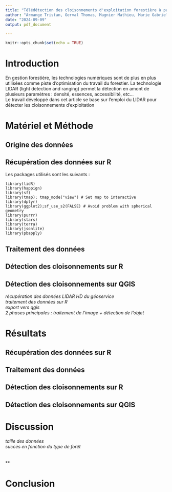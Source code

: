 ---
title: "Télédétection des cloisonnements d'exploitation forestière à partir de données LiDaR"
author: "Armange Tristan, Gerval Thomas, Magnier Mathieu, Marie Gabriel"
date: "2024-09-09"
output: pdf_document

---

```{r setup, include=FALSE}
knitr::opts_chunk$set(echo = TRUE)
```

# Introduction

En gestion forestière, les technologies numériques sont de plus en plus utilisées comme piste d'optimisation du travail du forestier. La technologie LIDAR (light detection and ranging) permet la détection en amont de plusieurs paramètres : densité, essences, accessibilité, etc...\
Le travail développé dans cet article se base sur l'emploi du LIDAR pour détecter les cloisonnements d'exploitation

# Matériel et Méthode
## Origine des données

## Récupération des données sur R
Les packages utilisés sont les suivants : 
```
library(lidR)
library(happign)
library(sf)
library(tmap); tmap_mode("view") # Set map to interactive
library(dplyr)
library(ggplot2);sf_use_s2(FALSE) # Avoid problem with spherical geometry
library(purrr)
library(stars)
library(terra)
library(jsonlite)
library(pbapply)
```

## Traitement des données


## Détection des cloisonnements sur R


## Détection des cloisonnements sur QGIS


*récupération des données LIDAR HD du géoservice*\
*traitement des données sur R*\
*export vers qgis*\
*2 phases principales : traitement de l'image + détection de l'objet*\



# Résultats

## Récupération des données sur R

## Traitement des données


## Détection des cloisonnements sur R


## Détection des cloisonnements sur QGIS


# Discussion

*taille des données*\
*succès en fonction du type de forêt*\
**\
**\
**\


# Conclusion


